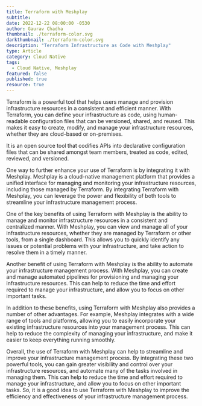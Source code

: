 ```yaml
---
title: Terraform with Meshplay
subtitle:
date: 2022-12-22 08:00:00 -0530
author: Gaurav Chadha
thumbnail: ./terraform-color.svg
darkthumbnail: ./terraform-color.svg
description: "Terraform Infrastructure as Code with Meshplay"
type: Article
category: Cloud Native
tags:
  - Cloud Native, Meshplay
featured: false
published: true
resource: true
---
```



<ResourcesWrapper>
<p>
    Terraform is a powerful tool that helps users manage and provision infrastructure resources in a consistent and efficient manner. With Terraform, you can define your infrastructure as code, using human-readable configuration files that can be versioned, shared, and reused. This makes it easy to create, modify, and manage your infrastructure resources, whether they are cloud-based or on-premises.
</p>
<div class="intro">
  <p>
     It is an open source tool that codifies APIs into declarative configuration files that can be shared amongst team members, treated as code, edited, reviewed, and versioned.
  </p>
</div>

<p>
  One way to further enhance your use of Terraform is by integrating it with Meshplay. Meshplay is a cloud-native management platform that provides a unified interface for managing and monitoring your infrastructure resources, including those managed by Terraform. By integrating Terraform with Meshplay, you can leverage the power and flexibility of both tools to streamline your infrastructure management process.
</p>

<p>
  One of the key benefits of using Terraform with Meshplay is the ability to manage and monitor infrastructure resources in a consistent and centralized manner. With Meshplay, you can view and manage all of your infrastructure resources, whether they are managed by Terraform or other tools, from a single dashboard. This allows you to quickly identify any issues or potential problems with your infrastructure, and take action to resolve them in a timely manner.
</p>

<p>
  Another benefit of using Terraform with Meshplay is the ability to automate your infrastructure management process. With Meshplay, you can create and manage automated pipelines for provisioning and managing your infrastructure resources. This can help to reduce the time and effort required to manage your infrastructure, and allow you to focus on other important tasks.
</p>

<p>
  In addition to these benefits, using Terraform with Meshplay also provides a number of other advantages. For example, Meshplay integrates with a wide range of tools and platforms, allowing you to easily incorporate your existing infrastructure resources into your management process. This can help to reduce the complexity of managing your infrastructure, and make it easier to keep everything running smoothly.
</p>

<p>
  Overall, the use of Terraform with Meshplay can help to streamline and improve your infrastructure management process. By integrating these two powerful tools, you can gain greater visibility and control over your infrastructure resources, and automate many of the tasks involved in managing them. This can help to reduce the time and effort required to manage your infrastructure, and allow you to focus on other important tasks. So, it is a good idea to use Terraform with Meshplay to improve the efficiency and effectiveness of your infrastructure management process.
</p>

</ResourcesWrapper>
